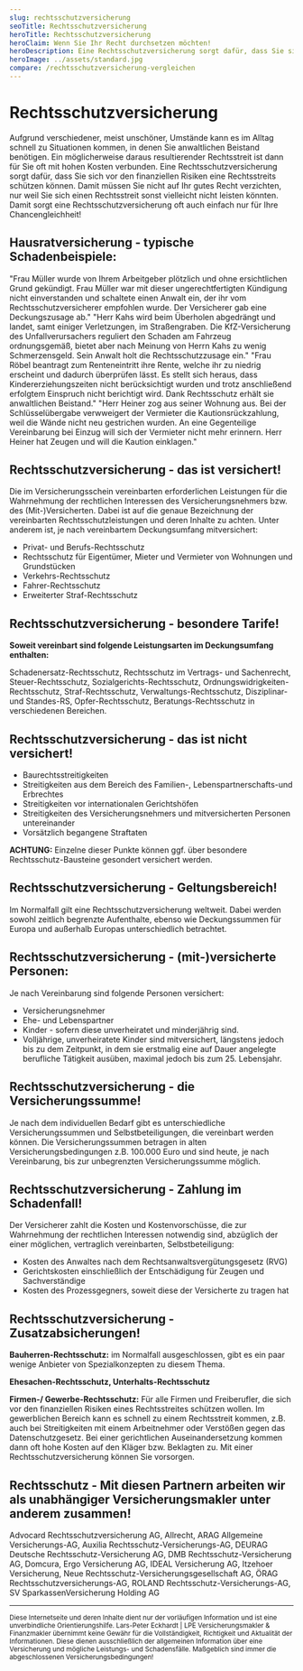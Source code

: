 ```yaml
---
slug: rechtsschutzversicherung
seoTitle: Rechtsschutzversicherung
heroTitle: Rechtsschutzversicherung
heroClaim: Wenn Sie Ihr Recht durchsetzen möchten!
heroDescription: Eine Rechtsschutzversicherung sorgt dafür, dass Sie sich vor den finanziellen Risiken eine Rechtsstreits schützen können.
heroImage: ../assets/standard.jpg
compare: /rechtsschutzversicherung-vergleichen
---
```


<ProvenExpert />

# Rechtsschutzversicherung

Aufgrund verschiedener, meist unschöner, Umstände kann es im Alltag schnell zu Situationen kommen, in denen Sie anwaltlichen Beistand benötigen. Ein möglicherweise daraus resultierender Rechtsstreit ist dann für Sie oft mit hohen Kosten verbunden. Eine Rechtsschutzversicherung sorgt dafür, dass Sie sich vor den finanziellen Risiken eine Rechtsstreits schützen können. Damit müssen Sie nicht auf Ihr gutes Recht verzichten, nur weil Sie sich einen Rechtsstreit sonst vielleicht nicht leisten könnten. Damit sorgt eine Rechtsschutzversicherung oft auch einfach nur für Ihre Chancengleichheit!

## Hausratversicherung - typische Schadenbeispiele:

<ExamplesBox>
	<Example title="Arbeits-Rechtsschutz" number="01">
		"Frau Müller wurde von Ihrem Arbeitgeber plötzlich und ohne ersichtlichen Grund gekündigt. Frau Müller war mit dieser ungerechtfertigten Kündigung nicht einverstanden und schaltete einen Anwalt ein, der ihr vom Rechtsschutzversicherer empfohlen wurde. Der Versicherer gab eine Deckungszusage ab."
	</Example>	
	<Example title="Verkehrs-Rechtsschutz" number="02">
		"Herr Kahs wird beim Überholen abgedrängt und landet, samt einiger Verletzungen, im Straßengraben. Die KfZ-Versicherung des Unfallverursachers reguliert den Schaden am Fahrzeug ordnungsgemäß, bietet aber nach Meinung von Herrn Kahs zu wenig Schmerzensgeld. Sein Anwalt holt die Rechtsschutzzusage ein."
   	</Example>	
	<Example title="Sozial-Rechtsschutz" number="03">
		"Frau Röbel beantragt zum Renteneintritt ihre Rente, welche ihr zu niedrig erscheint und dadurch überprüfen lässt. Es stellt sich heraus, dass Kindererziehungszeiten nicht berücksichtigt wurden und trotz anschließend erfolgtem Einspruch nicht berichtigt wird. Dank Rechtsschutz erhält sie anwaltlichen Beistand."  
    </Example>	
    <Example title="Wohnungs-Rechtsschutz" number="04">
		"Herr Heiner zog aus seiner Wohnung aus. Bei der Schlüsselübergabe verwweigert der Vermieter die Kautionsrückzahlung, weil die Wände nicht neu gestrichen wurden. An eine Gegenteilige Vereinbarung bei Einzug will sich der Vermieter nicht mehr erinnern. Herr Heiner hat Zeugen und will die Kaution einklagen."
	</Example>	
</ExamplesBox>

<ContactAndCompareBox />

## Rechtsschutzversicherung - das ist versichert!

Die im Versicherungsschein vereinbarten erforderlichen Leistungen für die Wahrnehmung der rechtlichen Interessen des Versicherungsnehmers bzw. des (Mit-)Versicherten.
Dabei ist auf die genaue Bezeichnung der vereinbarten Rechtsschutzleistungen und deren Inhalte zu achten. Unter anderem ist, je nach vereinbartem Deckungsumfang mitversichert:

- Privat- und Berufs-Rechtsschutz
- Rechtsschutz für Eigentümer, Mieter und Vermieter von Wohnungen und Grundstücken
- Verkehrs-Rechtsschutz
- Fahrer-Rechtsschutz
- Erweiterter Straf-Rechtsschutz

## Rechtsschutzversicherung - besondere Tarife!

**Soweit vereinbart sind folgende Leistungsarten im Deckungsumfang enthalten:**

Schadenersatz-Rechtsschutz, Rechtsschutz im Vertrags- und Sachenrecht, Steuer-Rechtsschutz, Sozialgerichts-Rechtsschutz, Ordnungswidrigkeiten-Rechtsschutz, Straf-Rechtsschutz, Verwaltungs-Rechtsschutz, Disziplinar- und Standes-RS, Opfer-Rechtsschutz, Beratungs-Rechtsschutz in verschiedenen Bereichen.

## Rechtsschutzversicherung - das ist nicht versichert!

- Baurechtsstreitigkeiten
- Streitigkeiten aus dem Bereich des Familien-, Lebenspartnerschafts-und Erbrechtes
- Streitigkeiten vor internationalen Gerichtshöfen
- Streitigkeiten des Versicherungsnehmers und mitversicherten Personen untereinander
- Vorsätzlich begangene Straftaten

**ACHTUNG:**    Einzelne dieser Punkte können ggf. über besondere Rechtsschutz-Bausteine gesondert versichert werden.

## Rechtsschutzversicherung - Geltungsbereich!

Im Normalfall gilt eine Rechtsschutzversicherung weltweit. Dabei werden sowohl zeitlich begrenzte Aufenthalte, ebenso wie Deckungssummen für Europa und außerhalb Europas unterschiedlich betrachtet. 

## Rechtsschutzversicherung - (mit-)versicherte Personen:

Je nach Vereinbarung sind folgende Personen versichert:
- Versicherungsnehmer
- Ehe- und Lebenspartner
- Kinder - sofern diese unverheiratet und minderjährig sind.
- Volljährige, unverheiratete Kinder sind mitversichert, längstens jedoch bis zu dem Zeitpunkt, in dem sie erstmalig eine auf Dauer angelegte berufliche Tätigkeit ausüben, maximal jedoch bis zum 25. Lebensjahr.

## Rechtsschutzversicherung - die Versicherungssumme!

Je nach dem individuellen Bedarf gibt es unterschiedliche Versicherungssummen und Selbstbeteiligungen, die vereinbart werden können. Die Versicherungssummen betragen in alten Versicherungsbedingungen z.B. 100.000 Euro und sind heute, je nach Vereinbarung, bis zur unbegrenzten Versicherungssumme möglich.

## Rechtsschutzversicherung - Zahlung im Schadenfall!

Der Versicherer zahlt die Kosten und Kostenvorschüsse, die zur Wahrnehmung der rechtlichen Interessen notwendig sind, abzüglich der einer möglichen, vertraglich vereinbarten, Selbstbeteiligung:

- Kosten des Anwaltes nach dem Rechtsanwaltsvergütungsgesetz (RVG)
- Gerichtskosten einschließlich der Entschädigung für Zeugen und Sachverständige
- Kosten des Prozessgegners, soweit diese der Versicherte zu tragen hat

## Rechtsschutzversicherung - Zusatzabsicherungen!

**Bauherren-Rechtsschutz:** im Normalfall ausgeschlossen, gibt es ein paar wenige Anbieter von Spezialkonzepten zu diesem Thema. 

**Ehesachen-Rechtsschutz, Unterhalts-Rechtsschutz**

**Firmen-/ Gewerbe-Rechtsschutz:** Für alle Firmen und Freiberufler, die sich vor den finanziellen Risiken eines Rechtsstreites schützen wollen. Im gewerblichen Bereich kann es schnell zu einem Rechtsstreit kommen, z.B. auch bei Streitigkeiten mit einem Arbeitnehmer oder Verstößen gegen das Datenschutzgesetz. Bei einer gerichtlichen Auseinandersetzung kommen dann oft hohe Kosten auf den Kläger bzw. Beklagten zu. Mit einer Rechtsschutzversicherung können Sie vorsorgen.


<ContactAndCompareBox />
<ProvenExpert />

## Rechtsschutz - Mit diesen Partnern arbeiten wir als unabhängiger Versicherungsmakler unter anderem zusammen!

Advocard Rechtsschutzversicherung AG, Allrecht, ARAG Allgemeine Versicherungs-AG, Auxilia Rechtsschutz-Versicherungs-AG, DEURAG Deutsche Rechtsschutz-Versicherung AG, DMB Rechtsschutz-Versicherung AG, Domcura, Ergo Versicherung AG, IDEAL Versicherung AG, Itzehoer Versicherung, Neue Rechtsschutz-Versicherungsgesellschaft AG, ÖRAG Rechtsschutzversicherungs-AG, ROLAND Rechtsschutz-Versicherungs-AG, SV SparkassenVersicherung Holding AG

---

<small>Diese Internetseite und deren Inhalte dient nur der vorläufigen Information und ist eine unverbindliche Orientierungshilfe. Lars-Peter Eckhardt | LPE Versicherungsmakler & Finanzmakler übernimmt keine Gewähr für die Vollständigkeit, Richtigkeit und Aktualität der Informationen. Diese dienen ausschließlich der allgemeinen Information über eine Versicherung und mögliche Leistungs- und Schadensfälle. Maßgeblich sind immer die abgeschlossenen Versicherungsbedingungen!</small>